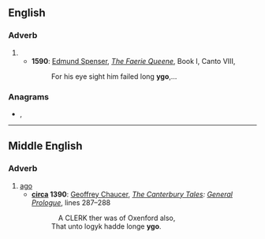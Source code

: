 ==English==

===Adverb===
{{en-adv|-}}

# {{obsolete spelling of|ago|lang=en}}
#* '''1590''': [[w:Edmund Spenser|Edmund Spenser]], ''[[w:The Faerie Queene|The Faerie Queene]]'', Book I, Canto VIII,
#*: For his eye sight him failed long '''ygo''',…

===Anagrams===
* {{l|en|Goy}}, {{l|en|goy}}

----

==Middle English==

===Adverb===
{{head|enm|adverb}}

# [[ago]]
#* '''[[circa]] 1390''': [[w:Geoffrey Chaucer|Geoffrey Chaucer]], ''[[w:The Canterbury Tales|The Canterbury Tales]]: [[s:The Canterbury Tales/General Prologue|General Prologue]]'', lines 287–288
#*:  A CLERK ther was of Oxenford also,
#*: That unto logyk hadde longe '''ygo'''.